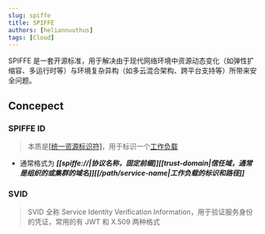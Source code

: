 ```yaml
---
slug: spiffe
title: SPIFFE
authors: [heliannuuthus]
tags: [Cloud]
---
```


SPIFFE 是一套开源标准，用于解决由于现代网络环境中资源动态变化（如弹性扩缩容、多运行时等）与环境复杂异构（如多云混合架构、跨平台支持等）所带来安全问题。

<!-- truncate -->

## Concepect

### SPIFFE ID

> 本质是[[统一资源标识符]](/terms/web#uri)，用于标识一个[工作负载](#Workload)

- 通常格式为 **_[[spiffe://|协议名称，固定前缀]][[trust-domain|信任域，通常是组织的或集群的域名]][[/path/service-name|工作负载的标识和路径]]_**

### SVID

> SVID 全称 Service Identity Verification Information，用于验证服务身份的凭证，常用的有 JWT 和 X.509 两种格式
